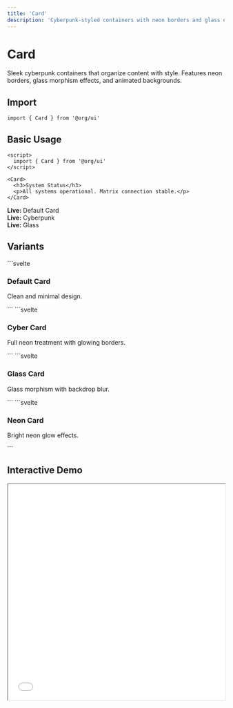 ```yaml
---
title: 'Card'
description: 'Cyberpunk-styled containers with neon borders and glass effects'
---
```


# Card

Sleek cyberpunk containers that organize content with style. Features neon borders, glass morphism effects, and animated backgrounds.

## Import

```svelte
import { Card } from '@org/ui'
```

## Basic Usage

```svelte
<script>
  import { Card } from '@org/ui'
</script>

<Card>
  <h3>System Status</h3>
  <p>All systems operational. Matrix connection stable.</p>
</Card>
```

<div data-ahb-component="Card" data-ahb-props='{"variant":"default"}'>
  <strong>Live:</strong> Default Card
</div>
<div data-ahb-component="Card" data-ahb-props='{"variant":"cyberpunk"}'>
  <strong>Live:</strong> Cyberpunk
</div>
<div data-ahb-component="Card" data-ahb-props='{"variant":"glass"}'>
  <strong>Live:</strong> Glass
</div>

## Variants

<Tabs>
  <Tab title="Default">
    ```svelte
    <Card>
      <h3>Default Card</h3>
      <p>Clean and minimal design.</p>
    </Card>
    ```
  </Tab>
  
  <Tab title="Cyberpunk">
    ```svelte
    <Card variant="cyberpunk">
      <h3>Cyber Card</h3>
      <p>Full neon treatment with glowing borders.</p>
    </Card>
    ```
  </Tab>
  
  <Tab title="Glass">
    ```svelte
    <Card variant="glass">
      <h3>Glass Card</h3>
      <p>Glass morphism with backdrop blur.</p>
    </Card>
    ```
  </Tab>
  
  <Tab title="Neon">
    ```svelte
    <Card variant="neon" color="cyan">
      <h3>Neon Card</h3>
      <p>Bright neon glow effects.</p>
    </Card>
    ```
  </Tab>
</Tabs>

## Interactive Demo

<iframe 
  src="/playground/card-demo" 
  width="100%" 
  height="500"
  class="border border-green-500 rounded-lg mb-6"
/>

## Props

| Property | Type | Default | Description |
|----------|------|---------|-------------|
| `variant` | `'default' \| 'cyberpunk' \| 'glass' \| 'neon'` | `'default'` | Card style variant |
| `color` | `string` | `'green'` | Neon glow color |
| `padding` | `string` | `'md'` | Internal padding |
| `hoverable` | `boolean` | `false` | Enable hover effects |
| `clickable` | `boolean` | `false` | Make card clickable |

---

Perfect for organizing cyberpunk interfaces with style! 🃏✨